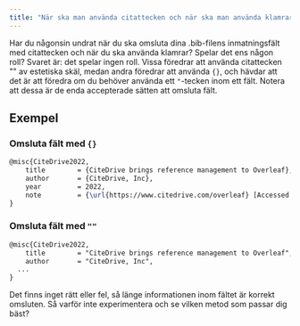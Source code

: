 ```yaml
---
title: "När ska man använda citattecken och när ska man använda klamrar för .bib-fildatainmatning?"
---
```



Har du någonsin undrat när du ska omsluta dina .bib-filens inmatningsfält med citattecken och när du ska använda klamrar? Spelar det ens någon roll? Svaret är: det spelar ingen roll.
Vissa föredrar att använda citattecken "" av estetiska skäl, medan andra föredrar att använda `{}`, och hävdar att det är att föredra om du behöver använda ett `"`-tecken inom ett fält.
Notera att dessa är de enda accepterade sätten att omsluta fält.


<CiteDrive />

## Exempel

### Omsluta fält med `{}`

```latex
@misc{CiteDrive2022,
	title        = {CiteDrive brings reference management to Overleaf},
	author       = {CiteDrive, Inc},
	year         = 2022,
	note         = {\url{https://www.citedrive.com/overleaf} [Accessed: (Använd åtkomstdatumet)]}
}
```

### Omsluta fält med `""`

```latex
@misc{CiteDrive2022,
	title        = "CiteDrive brings reference management to Overleaf",
	author       = "CiteDrive, Inc",
  ...
}
```

Det finns inget rätt eller fel, så länge informationen inom fältet är korrekt omsluten. Så varför inte experimentera och se vilken metod som passar dig bäst?